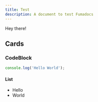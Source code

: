 ```yaml
---
title: Test
description: A document to test Fumadocs
---
```


Hey there!

## Cards

<Cards>
  <Card title="Learn more about Next.js" href="https://nextjs.org/docs" />
  <Card title="Learn more about Fumadocs" href="https://docs.nopends.com" />
</Cards>

### CodeBlock

```js
console.log('Hello World');
```

#### List

- Hello
- World
